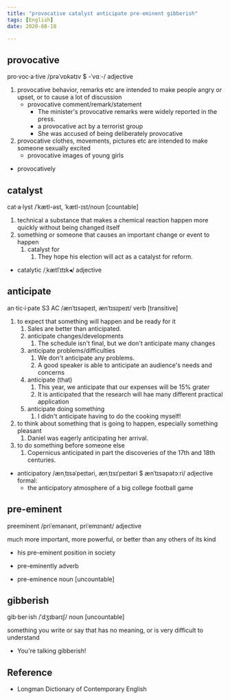 ```yaml
---
title: "provocative catalyst anticipate pre-eminent gibberish"
tags: [English]
date: 2020-08-18

---
```


## provocative

pro·voc·a·tive /prəˈvɒkətɪv $ -ˈvɑː-/ adjective

1. provocative behavior, remarks etc are intended to make people angry or upset,
   or to cause a lot of discussion
   - provocative comment/remark/statement
     - The minister's provocative remarks were widely reported in the press.
     - a provocative act by a terrorist group
     - She was accused of being deliberately provocative
2. provocative clothes, movements, pictures etc are intended to make someone
   sexually excited
   - provocative images of young girls

- provocatively

## catalyst

cat·a·lyst /ˈkætl-əst, ˈkætl-ɪst/noun [countable]

1. technical a substance that makes a chemical reaction happen more quickly
   without being changed itself
2. something or someone that causes an important change or event to happen
   1. catalyst for
      1. They hope his election will act as a catalyst for reform.

- catalytic /ˌkætlˈɪtɪk◂/ adjective

## anticipate

an·tic·i·pate S3 AC /ænˈtɪsəpeɪt, ænˈtɪsɪpeɪt/ verb [transitive]

1. to expect that something will happen and be ready for it
   1. Sales are better than anticipated.
   2. anticipate changes/developments
      1. The schedule isn't final, but we don't anticipate many changes
   3. anticipate problems/difficulties
      1. We don't anticipate any problems.
      2. A good speaker is able to anticipate an audience's needs and concerns
   4. anticipate (that)
      1. This year, we anticipate that our expenses will be 15% grater
      2. It is anticipated that the research will hae many different practical application
   5. anticipate doing something
      1. I didn't anticipate having to do the cooking myself!
2. to think about something that is going to happen, especially something pleasant
   1. Daniel was eagerly anticipating her arrival.
3. to do something before someone else
   1. Copernicus anticipated in part the discoveries of the 17th and 18th
      centuries.

- anticipatory /ænˌtɪsəˈpeɪtəri, ænˌtɪsɪˈpeɪtəri $ ænˈtɪsəpətɔːri/ adjective formal:
  - the anticipatory atmosphere of a big college football game

## pre-eminent

preeminent /priˈemənənt, priˈemɪnənt/ adjective

much more important, more powerful, or better than any others of its kind

- his pre-eminent position in society

- pre-eminently adverb
- pre-eminence noun [uncountable]

## gibberish

gib·ber·ish /ˈdʒɪbərɪʃ/ noun [uncountable]

something you write or say that has no meaning, or is very difficult to
understand

- You're talking gibberish!

## Reference

- Longman Dictionary of Contemporary English
